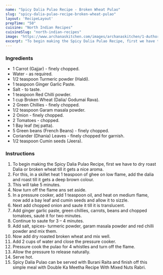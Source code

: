 ---
name: "Spicy Dalia Pulao Recipe - Broken Wheat Pulao"
slug: "spicy-dalia-pulao-recipe-broken-wheat-pulao"
layout: 'RecipeLayout'
prepTime: "50"
cuisine: "North Indian Recipes"
cuisineSlug: "north-indian-recipes"
image: "https://www.archanaskitchen.com/images/archanaskitchen/1-Author/Roop/Dalia_Khichdi_Recipe_Broken_Wheat_Khichdi-1_preview.jpeg"
excerpt: "To begin making the Spicy Dalia Pulao Recipe, first we have to dry roast Dalia or broken wheat till it gets a nice aroma"
---

### Ingredients

- 1 Carrot (Gajjar) - finely chopped.
- Water - as required.
- 1/2 teaspoon Turmeric powder (Haldi).
- 1 teaspoon Ginger Garlic Paste.
- Salt - to taste.
- 1 teaspoon Red Chilli powder.
- 1 cup Broken Wheat (Dalia/ Godumai Rava).
- 2 Green Chillies - finely chopped.
- 1/2 teaspoon Garam masala powder.
- 2 Onion - finely chopped.
- 2 Tomatoes - chopped.
- 1 Bay leaf (tej patta).
- 5 Green beans (French Beans) - finely chopped.
- Coriander (Dhania) Leaves - finely chopped for garnish.
- 1/2 teaspoon Cumin seeds (Jeera).

### Instructions

1. To begin making the Spicy Dalia Pulao Recipe, first we have to dry roast Dalia or broken wheat till it gets a nice aroma.
1. For this, in a skillet heat 1 teaspoon of ghee on low flame, add the dalia and roast till it gets a deep brown colour.
1. This will take 5 minutes.
1. Now turn off the flame ans set aside.
1.  In a pressure cooker, add 1 teaspoon oil, and heat on medium flame, now add a bay leaf and cumin seeds and allow it to sizzle.
1. Next add chopped onion and saute it till it is translucent.
1. Add ginger garlic paste, green chillies, carrots, beans and chopped tomatoes, sauté it for two minutes.
1. Continue to saute for 3 – 4 minutes.
1. Add salt, spices- turmeric powder, garam masala powder and red chilli powder and mix them.
1. Now add dry roasted broken wheat and mix well.
1. Add 2 cups of water and close the pressure cooker.
1. Pressure cook the pulao for 4 whistles and turn off the flame.
1. Allow the pressure to release naturally.
1. Serve hot.
1. Spicy Dalia Pulao can be served with Burani Raita and finish off this simple meal with Double Ka Meetha Recipe With Mixed Nuts Rabri.
